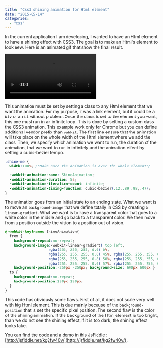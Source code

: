 ```yaml
---
title: "Css3 shining animation for Html element"
date: "2015-05-14"
categories: 
  - "css"
---
```


In the current application I am developing, I wanted to have an Html element to have a shining effect with CSS3. The goal is to make an Html's element to look new. Here is an animated gif that show the final result. 

![](videos/ShineAnimation.mp4)

This animation must be set by setting a class to any Html element that we want the animation. For my purpose, it was a link element, but it could be a `Div` or an `Li` without problem. Once the class is set to the element you want, this one must run in an infinite loop. This is done by setting a custom class the CSS3 animation. This example work only for Chrome but you can define additional vendor prefix than `webkit`. The first line ensure that the animation will take place on the whole width of the Html element where we add the class. Then, we specify which animation we want to run, the duration of the animation, that we want to run in infinitely and the animation effect by setting a cubic-bezier tempo. 

```css
.shine-me { 
  width:100%; /*Make sure the animation is over the whole element*/

  -webkit-animation-name: ShineAnimation; 
  -webkit-animation-duration: 5s; 
  -webkit-animation-iteration-count: infinite; 
  -webkit-animation-timing-function: cubic-bezier(.12,.89,.98,.47); 
} 
```

The animation goes from an initial state to an ending state. What we want is to move an `background-image` that we define totally in CSS by creating a `linear-gradient`. What we want is to have a transparent color that goes to a white color in the middle and go back to a transparent color. We then move from a position outside the vision to a position out of vision. 


```css
@-webkit-keyframes ShineAnimation{ 
  from { 
    background-repeat:no-repeat; 
    background-image:-webkit-linear-gradient( top left, 
                    rgba(255, 255, 255, 0.0) 0%, 
                    rgba(255, 255, 255, 0.0) 45%, rgba(255, 255, 255, 0.5) 48%, 
                    rgba(255, 255, 255, 0.8) 50%, rgba(255, 255, 255, 0.5) 52%, 
                    rgba(255, 255, 255, 0.0) 57%, rgba(255, 255, 255, 0.0) 100% ); 
    background-position:-250px -250px; background-size: 600px 600px } 
  to { 
    background-repeat:no-repeat; 
    background-position:250px 250px;
  } 
} 
```

 This code has obviously some flaws. First of all, it does not scale very well with big Html element. This is due mainly because of the `background-position` that is set the specific pixel position. The second flaw is the color of the shining animation. If the background of the Html element is too bright, than we do not see the shining effect, if it is too dark, the shining effect looks fake.


 You can find the code and a demo in this JsFiddle : [http://jsfiddle.net/kg2fw40v/](http://jsfiddle.net/kg2fw40v/).
